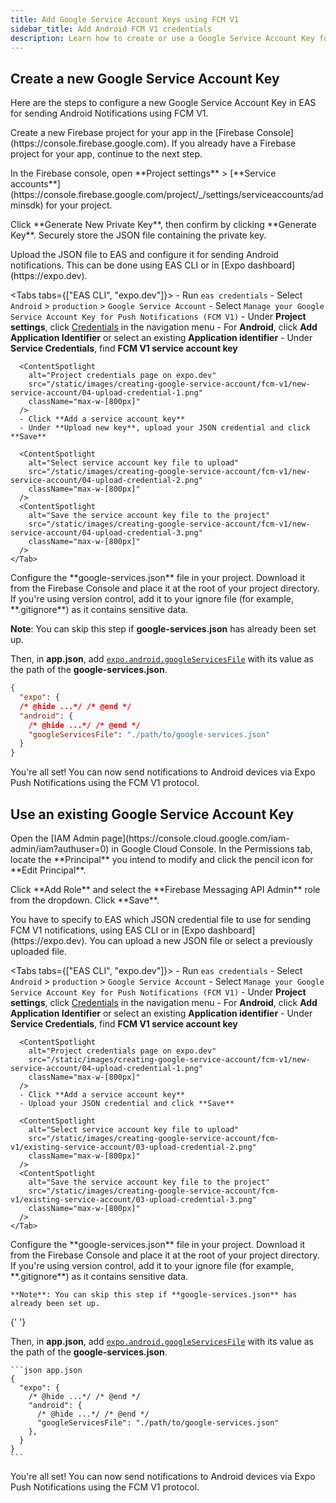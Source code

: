 ```yaml
---
title: Add Google Service Account Keys using FCM V1
sidebar_title: Add Android FCM V1 credentials
description: Learn how to create or use a Google Service Account Key for sending Android Notifications using FCM V1.
---
```



## Create a new Google Service Account Key

Here are the steps to configure a new Google Service Account Key in EAS for sending Android Notifications using FCM V1.

<Step label="1">
  Create a new Firebase project for your app in the [Firebase Console](https://console.firebase.google.com). If you already have a Firebase project for your app, continue to the next step.

  <ContentSpotlight
    alt="Create a project in the Firebase Console"
    src="/static/images/creating-google-service-account/fcm-v1/new-service-account/01-new-firebase-project.png"
    className="max-w-[800px]"
  />
</Step>

<Step label="2">
  In the Firebase console, open **Project settings** > [**Service accounts**](https://console.firebase.google.com/project/_/settings/serviceaccounts/adminsdk) for your project.

  <ContentSpotlight
    alt="Service accounts settings tab in Firebase console"
    src="/static/images/creating-google-service-account/fcm-v1/new-service-account/02-manage-service-accounts.png"
    className="max-w-[800px]"
  />
</Step>

<Step label="3">
  Click **Generate New Private Key**, then confirm by clicking **Generate Key**. Securely store the JSON file containing the private key.

  <ContentSpotlight
    alt="Generate a new private key in the Firebase Console"
    src="/static/images/creating-google-service-account/fcm-v1/new-service-account/03-generate-key.png"
    className="max-w-[800px]"
  />
</Step>

<Step label="4">
  Upload the JSON file to EAS and configure it for sending Android notifications. This can be done using EAS CLI or in [Expo dashboard](https://expo.dev).

  <Tabs tabs={["EAS CLI", "expo.dev"]}>
    <Tab>
      - Run `eas credentials`
      - Select `Android` > `production` > `Google Service Account`
      - Select `Manage your Google Service Account Key for Push Notifications (FCM V1)`
    </Tab>
    <Tab>
      - Under **Project settings**, click [Credentials](https://expo.dev/accounts/[account]/projects/[project]/credentials) in the navigation menu
      - For **Android**, click **Add Application Identifier** or select an existing **Application identifier**
      - Under **Service Credentials**, find **FCM V1 service account key**

      <ContentSpotlight
        alt="Project credentials page on expo.dev"
        src="/static/images/creating-google-service-account/fcm-v1/new-service-account/04-upload-credential-1.png"
        className="max-w-[800px]"
      />
      - Click **Add a service account key**
      - Under **Upload new key**, upload your JSON credential and click **Save**

      <ContentSpotlight
        alt="Select service account key file to upload"
        src="/static/images/creating-google-service-account/fcm-v1/new-service-account/04-upload-credential-2.png"
        className="max-w-[800px]"
      />
      <ContentSpotlight
        alt="Save the service account key file to the project"
        src="/static/images/creating-google-service-account/fcm-v1/new-service-account/04-upload-credential-3.png"
        className="max-w-[800px]"
      />
    </Tab>

  </Tabs>
</Step>

<Step label="5">
Configure the **google-services.json** file in your project. Download it from the Firebase Console and place it at the root of your project directory. If you're using version control, add it to your ignore file (for example, **.gitignore**) as it contains sensitive data.

**Note**: You can skip this step if **google-services.json** has already been set up.

<ContentSpotlight
  alt="Download google-services.json from Firebase Cloud Console"
  src="/static/images/creating-google-service-account/fcm-v1/new-service-account/05-setup-google-services-json.png"
  className="max-w-[800px]"
/>

Then, in **app.json**, add [`expo.android.googleServicesFile`](/versions/latest/config/app/#googleservicesfile) with its value as the path of the **google-services.json**.

```json app.json
{
  "expo": {
  /* @hide ...*/ /* @end */
  "android": {
    /* @hide ...*/ /* @end */
    "googleServicesFile": "./path/to/google-services.json"
  }
}
```

</Step>

<Step label="6">
  You're all set! You can now send notifications to Android devices via Expo Push Notifications using the FCM V1 protocol.

  <ContentSpotlight
    alt="Service account key successfully uploaded"
    src="/static/images/creating-google-service-account/fcm-v1/new-service-account/06-upload-credential-complete.png"
    className="max-w-[800px]"
  />
</Step>

## Use an existing Google Service Account Key

<Step label="1">
  Open the [IAM Admin page](https://console.cloud.google.com/iam-admin/iam?authuser=0) in Google Cloud Console. In the Permissions tab, locate the **Principal** you intend to modify and click the pencil icon for **Edit Principal**.

  <ContentSpotlight
    alt="Edit Principal in IAM Admin page in Google Cloud Console"
    src="/static/images/creating-google-service-account/fcm-v1/existing-service-account/01-iam-admin-page.png"
    className="max-w-[800px]"
  />
</Step>

<Step label="2">
  Click **Add Role** and select the **Firebase Messaging API Admin** role from the dropdown. Click **Save**.

  <ContentSpotlight
    alt="Assign roles"
    src="/static/images/creating-google-service-account/fcm-v1/existing-service-account/02-add-role-1.png"
    className="max-w-[800px]"
  />
  <ContentSpotlight
    alt="Select the Firebase Messaging API Admin role"
    src="/static/images/creating-google-service-account/fcm-v1/existing-service-account/02-add-role-2.png"
    className="max-w-[800px]"
  />
  <ContentSpotlight
    alt="Save the role assignment"
    src="/static/images/creating-google-service-account/fcm-v1/existing-service-account/02-add-role-3.png"
    className="max-w-[800px]"
  />
</Step>

<Step label="3">
  You have to specify to EAS which JSON credential file to use for sending FCM V1 notifications, using EAS CLI or in [Expo dashboard](https://expo.dev). You can upload a new JSON file or select a previously uploaded file.

  <Tabs tabs={["EAS CLI", "expo.dev"]}>
    <Tab>
      - Run `eas credentials`
      - Select `Android` > `production` > `Google Service Account`
      - Select `Manage your Google Service Account Key for Push Notifications (FCM V1)`
    </Tab>
    <Tab>
      - Under **Project settings**, click [Credentials](https://expo.dev/accounts/[account]/projects/[project]/credentials) in the navigation menu
      - For **Android**, click **Add Application Identifier** or select an existing **Application identifier**
      - Under **Service Credentials**, find **FCM V1 service account key**

      <ContentSpotlight
        alt="Project credentials page on expo.dev"
        src="/static/images/creating-google-service-account/fcm-v1/new-service-account/04-upload-credential-1.png"
        className="max-w-[800px]"
      />
      - Click **Add a service account key**
      - Upload your JSON credential and click **Save**

      <ContentSpotlight
        alt="Select service account key file to upload"
        src="/static/images/creating-google-service-account/fcm-v1/existing-service-account/03-upload-credential-2.png"
        className="max-w-[800px]"
      />
      <ContentSpotlight
        alt="Save the service account key file to the project"
        src="/static/images/creating-google-service-account/fcm-v1/existing-service-account/03-upload-credential-3.png"
        className="max-w-[800px]"
      />
    </Tab>

  </Tabs>
</Step>

<Step label="4">
    Configure the **google-services.json** file in your project. Download it from the Firebase Console and place it at the root of your project directory. If you're using version control, add it to your ignore file (for example, **.gitignore**) as it contains sensitive data.

    **Note**: You can skip this step if **google-services.json** has already been set up.

{' '}

<ContentSpotlight
  alt="Download google-services.json from Firebase Cloud Console"
  src="/static/images/creating-google-service-account/fcm-v1/existing-service-account/04-setup-google-services-json.png"
  className="max-w-[800px]"
/>

Then, in **app.json**, add [`expo.android.googleServicesFile`](/versions/latest/config/app/#googleservicesfile) with its value as the path of the **google-services.json**.

    ```json app.json
    {
      "expo": {
        /* @hide ...*/ /* @end */
    	"android": {
          /* @hide ...*/ /* @end */
    	  "googleServicesFile": "./path/to/google-services.json"
    	},
      }
    }
    ```

</Step>

<Step label="5">
  You're all set! You can now send notifications to Android devices via Expo Push Notifications using the FCM V1 protocol.

  <ContentSpotlight
    alt="Service account key successfully uploaded"
    src="/static/images/creating-google-service-account/fcm-v1/existing-service-account/05-upload-credential-complete.png"
    className="max-w-[800px]"
  />
</Step>
